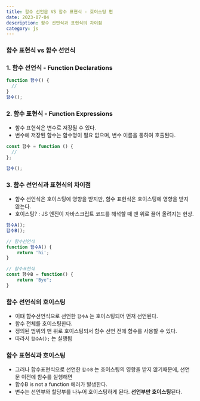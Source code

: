 ```yaml
---
title: 함수 선언문 VS 함수 표현식 - 호이스팅 편
date: 2023-07-04
description: 함수 선언식과 표현식의 차이점
category: js
---
```


### 함수 표현식 vs 함수 선언식

### 1. 함수 선언식 - Function Declarations

```jsx
function 함수() {
  //
}
함수();
```

### 2. 함수 표현식 - Function Expressions

- 함수 표현식은 변수로 저장될 수 있다.
- 변수에 저장된 함수는 함수명이 필요 없으며, 변수 이름을 통하여 호출된다.

```jsx
const 함수 = function () {
  //
};

함수();
```

### 3. 함수 선언식과 표현식의 차이점

- 함수 선언식은 호이스팅에 영향을 받지만, 함수 표현식은 호이스팅에 영향을 받지 않는다.
- 호이스팅? : JS 엔진이 자바스크립트 코드를 해석할 때 맨 위로 끌어 올려지는 현상.

```jsx
함수A();
함수B();

// 함수선언식
function 함수A() {
	return 'hi';
}

// 함수표현식
const 함수B = function() {
	return 'Bye";
}

```

### 함수 선언식의 호이스팅

- 이떄 함수선언식으로 선언한 `함수A` 는 호이스팅되어 먼저 선언된다.
- 함수 전체를 호이스팅한다.
- 정의된 범위의 맨 위로 호이스팅되서 함수 선언 전에 함수를 사용할 수 있다.
- 따라서 `함수A();` 는 실행됨

### 함수 표현식과 호이스팅

- 그러나 함수표현식으로 선언한 `함수B` 는 호이스팅의 영향을 받지 않기때문에, 선언문 이전에 함수를 실행해면
- 함수B is not a function 에러가 발생한다.
- 변수는 선언부와 할당부를 나누어 호이스팅하게 된다. **선언부만 호이스팅**된다.
